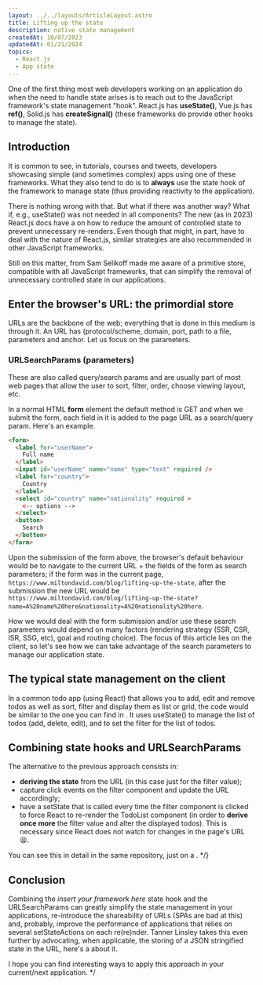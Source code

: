 ```yaml
---
layout: ../../layouts/ArticleLayout.astro
title: Lifting up the state
description: native state management
createdAt: 10/07/2023
updatedAt: 01/21/2024
topics:
  - React.js
  - App state
---
```



One of the first thing most web developers working on an application do when the need to handle state arises is to reach out to the JavaScript framework's state management "hook". React.js has **useState()**, Vue.js has **ref()**, Solid.js has **createSignal()** (these frameworks do provide other hooks to manage the state).

## Introduction

It is common to see, in tutorials, courses and tweets, developers showcasing simple (and sometimes complex) apps using one of these frameworks. What they also tend to do is to **always** use the state hook of the framework to manage state (thus providing reactivity to the application). 

There is nothing wrong with that. But what if there was another way? What if, e.g., useState() was not needed in all components? The new (as in 2023) React.js docs have a <ArticleLink text="detailed article" href="https://react.dev/learn/choosing-the-state-structure" /> on how to reduce the amount of controlled state to prevent unnecessary re-renders. Even though that might, in part, have to deal with the nature of React.js, similar strategies are also recommended in other JavaScript frameworks.

Still on this matter, <ArticleLink text="a youtube video" href="https://www.youtube.com/watch?v=sFTGEs2WXQ4" /> from Sam Selikoff made me aware of a primitive store, compatible with all JavaScript frameworks, that can simplify the removal of unnecessary controlled state in our applications.

## Enter the browser's URL: the primordial store

URLs are the backbone of the web; everything that is done in this medium is through it. An URL has <ArticleLink text="several parts" href="https://developer.mozilla.org/en-US/docs/Learn/Common_questions/Web_mechanics/What_is_a_URL#basics_anatomy_of_a_url" /> (protocol/scheme, domain, port, path to a file, parameters and anchor. Let us focus on the parameters.

### URLSearchParams (parameters)

These are also called query/search params and are usually part of most web pages that allow the user to sort, filter, order, choose viewing layout, etc.

In a normal HTML **form** element the default method is GET and when we submit the form, each field in it is added to the page URL as a search/query param. Here's an example.

```html 
<form>
  <label for="userName">
    Full name
  </label>
  <input id="userName" name="name" type="text" required />
  <label for="country">
    Country
  </label>
  <select id="country" name="nationality" required >
    <-- options -->
  </select>
  <button>
    Search
  </button>
</form>
```

Upon the submission of the form above, the browser's default behaviour would be to navigate to the current URL + the fields of the form as search parameters; if the form was in the current page, `https://www.miltondavid.com/blog/lifting-up-the-state`, after the submission the new URL would be 
`https://www.miltondavid.com/blog/lifting-up-the-state?name=A%20name%20here&nationality=A%20nationality%20here`. 

How we would deal with the form submission and/or use these search parameters would depend on many factors (rendering strategy (SSR, CSR, ISR, SSG, etc), goal and routing choice). The focus of this article lies on the client, so let's see how we can take advantage of the search parameters to manage our application state.

## The typical state management on the client

In a common todo app (using React) that allows you to add, edit and remove todos as well as sort, filter and display them as list or grid, the code would be similar to the one you can find in <ArticleLink text="this repository" href="https://github.com/ToniMaunde/lifting-up-the-state" />. It uses useState() to manage the list of todos (add, delete, edit), and to set the filter for the list of todos.

## Combining state hooks and URLSearchParams

The alternative to the previous approach consists in:
- **deriving the state** from the URL (in this case just for the filter value);
- capture click events on the filter component and update the URL accordingly;
- have a setState that is called every time the filter component is clicked to force React to re-render the TodoList component (in order to **derive once more** the filter value and alter the displayed todos). This is necessary since React does not watch for changes in the page's URL 😫.

You can see this in detail in the same repository, just on a <ArticleLink text="different branch" href="https://github.com/ToniMaunde/lifting-up-the-state/tree/urlsearchparams" />. */}

## Conclusion

Combining the *insert your framework here* state hook and the URLSearchParams can greatly simplify the state management in your applications, re-introduce the shareability of URLs (SPAs are bad at this) and, probably, improve the performance of applications that relies on several setStateActions on each re(re)nder. Tanner Linsley takes this even further by advocating, when applicable, the storing of a JSON stringified state in the URL, here's a <ArticleLink text="youtube video" href="https://youtu.be/qUZm3gbMOeo?si=oU6vYUKZCs8nw_q7" /> about it.

I hope you can find interesting ways to apply this approach in your current/next application. */
